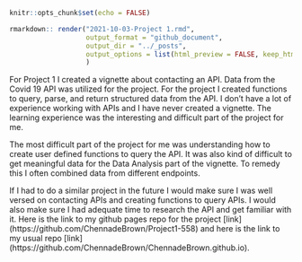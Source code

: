 

```r
knitr::opts_chunk$set(echo = FALSE)
```

```r
rmarkdown:: render("2021-10-03-Project 1.rmd",
                   output_format = "github_document",
                   output_dir = "../_posts",
                   output_options = list(html_preview = FALSE, keep_html = FALSE)
                   )
```


For Project 1 I created a vignette about contacting an API. Data from
the Covid 19 API was utilized for the project. For the project I created
functions to query, parse, and return structured data from the API. I
don’t have a lot of experience working with APIs and I have never
created a vignette. The learning experience was the interesting and
difficult part of the project for me.

The most difficult part of the project for me was understanding how to
create user defined functions to query the API. It was also kind of
difficult to get meaningful data for the Data Analysis part of the
vignette. To remedy this I often combined data from different endpoints.

If I had to do a similar project in the future I would make sure I was
well versed on contacting APIs and creating functions to query APIs. I would
also make sure I had adequate time to research the API and get familiar
with it.  Here is the link to my github pages repo for the project [link] (https://github.com/ChennadeBrown/Project1-558) and here is the link to my usual repo [link] (https://github.com/ChennadeBrown/ChennadeBrown.github.io).

